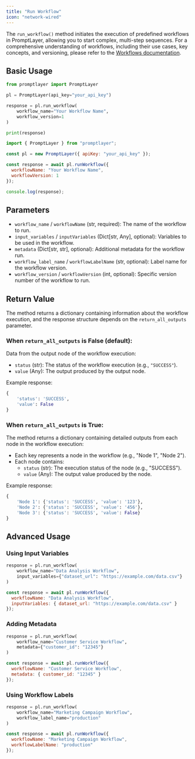 ```yaml
---
title: "Run Workflow"
icon: "network-wired"
---
```


The `run_workflow()` method initiates the execution of predefined workflows in PromptLayer, allowing you to start complex, multi-step sequences. For a comprehensive understanding of workflows, including their use cases, key concepts, and versioning, please refer to the [Workflows documentation](/why-promptlayer/workflows).

## Basic Usage

<CodeGroup>

```python Python
from promptlayer import PromptLayer

pl = PromptLayer(api_key="your_api_key")

response = pl.run_workflow(
    workflow_name="Your Workflow Name",
    workflow_version=1
)

print(response)
```

```js JavaScript
import { PromptLayer } from "promptlayer";

const pl = new PromptLayer({ apiKey: "your_api_key" });

const response = await pl.runWorkflow({
  workflowName: "Your Workflow Name",
  workflowVersion: 1
});

console.log(response);
```

</CodeGroup>

## Parameters

- `workflow_name` / `workflowName` (str, required): The name of the workflow to run.
- `input_variables` / `inputVariables` (Dict[str, Any], optional): Variables to be used in the workflow.
- `metadata` (Dict[str, str], optional): Additional metadata for the workflow run.
- `workflow_label_name` / `workflowLabelName` (str, optional): Label name for the workflow version.
- `workflow_version` / `workflowVersion` (int, optional): Specific version number of the workflow to run.

## Return Value

The method returns a dictionary containing information about the workflow execution, and the response structure depends on the `return_all_outputs` parameter.

### When `return_all_outputs` is False (default):

Data from the output node of the workflow execution:
- `status` (str): The status of the workflow execution (e.g., `"SUCCESS"`).
- `value` (Any): The output produced by the output node.

Example response:
```python
{
    'status': 'SUCCESS',
    'value': False
}
```

### When `return_all_outputs` is True:

The method returns a dictionary containing detailed outputs from each node in the workflow execution:
- Each key represents a node in the workflow (e.g., "Node 1", "Node 2").
- Each node contains:
  - `status` (str): The execution status of the node (e.g., "SUCCESS").
  - `value` (Any): The output value produced by the node.

Example response:
```python
{
    'Node 1': {'status': 'SUCCESS', 'value': '123'},
    'Node 2': {'status': 'SUCCESS', 'value': '456'},
    'Node 3': {'status': 'SUCCESS', 'value': False}
}
```

## Advanced Usage

### Using Input Variables

<CodeGroup>

```python Python
response = pl.run_workflow(
    workflow_name="Data Analysis Workflow",
    input_variables={"dataset_url": "https://example.com/data.csv"}
)
```

```js JavaScript
const response = await pl.runWorkflow({
  workflowName: "Data Analysis Workflow",
  inputVariables: { dataset_url: "https://example.com/data.csv" }
});
```

</CodeGroup>

### Adding Metadata

<CodeGroup>

```python Python
response = pl.run_workflow(
    workflow_name="Customer Service Workflow",
    metadata={"customer_id": "12345"}
)
```

```js JavaScript
const response = await pl.runWorkflow({
  workflowName: "Customer Service Workflow",
  metadata: { customer_id: "12345" }
});
```

</CodeGroup>

### Using Workflow Labels

<CodeGroup>

```python Python
response = pl.run_workflow(
    workflow_name="Marketing Campaign Workflow",
    workflow_label_name="production"
)
```

```js JavaScript
const response = await pl.runWorkflow({
  workflowName: "Marketing Campaign Workflow",
  workflowLabelName: "production"
});
```

</CodeGroup>
